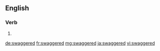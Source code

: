 ==English==

===Verb===
{{head|en|verb form}}

# {{en-past of|swagger}}

[[de:swaggered]]
[[fr:swaggered]]
[[mg:swaggered]]
[[ja:swaggered]]
[[vi:swaggered]]